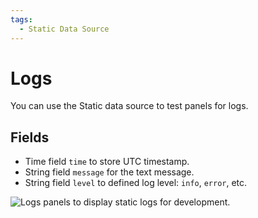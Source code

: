 ```yaml
---
tags:
  - Static Data Source
---
```



# Logs

You can use the Static data source to test panels for logs.

## Fields

- Time field `time` to store UTC timestamp.
- String field `message` for the text message.
- String field `level` to defined log level: `info`, `error`, etc.

<Image
  title="Logs panels to display static logs for development."
  src="/img/plugins/volkovlabs-static-datasource/logs.png"
/>
